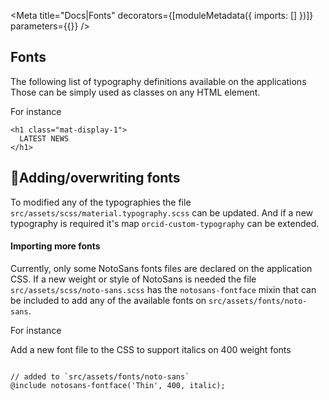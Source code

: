 
<Meta
  title="Docs|Fonts"
  decorators={[moduleMetadata({ imports: [] })]}
  parameters={{}}
/>

## Fonts

The following list of typography definitions available on the applications
Those can be simply used as classes on any HTML element.

<Story id="foundation-fonts--noto-sans" height="830px" />

For instance

```
<h1 class="mat-display-1">
  LATEST NEWS
</h1>
```

## 🔧Adding/overwriting fonts

To modified any of the typographies the file `src/assets/scss/material.typography.scss` can be updated.
And if a new typography is required it's map `orcid-custom-typography` can be extended.

#### Importing more fonts

Currently, only some NotoSans fonts files are declared on the application CSS.
If a new weight or style of NotoSans is needed the file `src/assets/scss/noto-sans.scss`
has the `notosans-fontface` mixin that can be included to add any of the available fonts on
`src/assets/fonts/noto-sans`.

For instance

Add a new font file to the CSS to support italics on 400 weight fonts

```

// added to `src/assets/fonts/noto-sans`
@include notosans-fontface('Thin', 400, italic);
```
